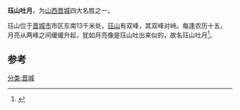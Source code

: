 '''珏山吐月'''，为[[山西|山西]][[晋城|晋城]]四大名胜之一。

珏山位于[[晋城市|晋城市]]市区东南13千米处，[[珏山|珏山]]有双峰，其双峰对峙。每逢农历十五，月亮从两峰之间缓缓升起，犹如月亮像是珏山吐出来似的，故名珏山吐月<ref>{{cite news|title=珏山|url=http://www.sx.xinhuanet.com/lyrx/2005-07/12/content_4623816.htm|accessdate=2012-04-01|newspaper=新华网|deadurl=yes|archiveurl=https://web.archive.org/web/20120120071322/http://www.sx.xinhuanet.com/lyrx/2005-07/12/content_4623816.htm|archivedate=2012-01-20}}</ref>。

==参考==
{{reflist}}
{{山西小作品}}
[[分类:晋城|分类:晋城]]
